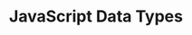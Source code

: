 ---
id: "web_tf_hard_016"
questionType: "TRUE_FALSE"
title: "JavaScript Data Types"
statement: "JavaScript has a primitive data type called 'symbol'."
difficulty: "HARD"
category: "Web Development"
correctAnswer: true
explanation: "'symbol' is a unique and immutable primitive introduced in ES6."
---